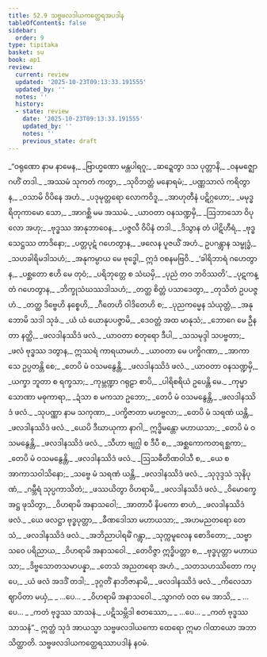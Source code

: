 ```yaml
---
title: 52.9 သဗ္ဗဖလဒါယကတ္ထေရအပဒါန
tableOfContents: false
sidebar:
  order: 9
type: tipitaka
basket: su
book: ap1
review:
  current: review
  updated: '2025-10-23T09:13:33.191555'
  updated_by: ''
  notes: ''
  history:
  - state: review
    date: '2025-10-23T09:13:33.191555'
    updated_by: ''
    notes: ''
    previous_state: draft
---
```



<ReviewStatus review={frontmatter.review} showDetails={true} />

<HypothesisAnnotation frontmatter={frontmatter} />

<DynamicBreadcrumb />

<Division number="51" book="ap1" e="ch" v="20" p="433">

<Paragraph number="6757" type="verses" book="ap1">
_“ဝရုဏော နာမ နာမေန,_  
_ဗြာဟ္မဏော မန္တပါရဂူ;_  
_ဆဍ္ဍေတွာ ဒသ ပုတ္တာနိ,_  
_ဝနမဇ္ဈောဂဟိံ တဒါ._  

</Paragraph>

</Division>
<Division number="52" book="ap1" e="ch" v="20" p="433">

<Paragraph number="6758" type="verses" book="ap1">
_အဿမံ သုကတံ ကတွာ,_  
_သုဝိဘတ္တံ မနောရမံ;_  
_ပဏ္ဏသာလံ ကရိတွာန,_  
_ဝသာမိ ဝိပိနေ အဟံ._  

</Paragraph>

</Division>
<Division number="53" book="ap1" e="ch" v="20" p="433">

<Paragraph number="6759" type="verses" book="ap1">
_ပဒုမုတ္တရော လောကဝိဒူ,_  
_အာဟုတီနံ ပဋိဂ္ဂဟော;_  
_မမုဒ္ဓရိတုကာမော သော,_  
_အာဂစ္ဆိ မမ အဿမံ._  

</Paragraph>

</Division>
<Division number="54" book="ap1" e="ch" v="20" p="433">

<Paragraph number="6760" type="verses" book="ap1">
_ယာဝတာ ဝနသဏ္ဍမှိ,_  
_ဩဘာသော ဝိပုလော အဟု;_  
_ဗုဒ္ဓဿ အာနုဘာဝေန,_  
_ပဇ္ဇလီ ဝိပိနံ တဒါ._  

</Paragraph>

</Division>
<Division number="55" book="ap1" e="ch" v="20" p="433">

<Paragraph number="6761" type="verses" book="ap1">
_ဒိသွာန တံ ပါဋိဟီရံ,_  
_ဗုဒ္ဓသေဋ္ဌဿ တာဒိနော;_  
_ပတ္တပုဋံ ဂဟေတွာန,_  
_ဖလေန ပူဇယိံ အဟံ._  

</Paragraph>

</Division>
<Division number="56" book="ap1" e="ch" v="20" p="433">

<Paragraph number="6762" book="ap1">
ဥပဂန္တွာန သမ္ဗုဒ္ဓံ,_  
_သဟခါရိမဒါသဟံ;_  
_အနုကမ္ပာယ မေ ဗုဒ္ဓေါ,_  
ဣဒံ ဝစနမဗြဝိ._  

</Paragraph>

</Division>
<Division number="57" book="ap1" e="ch" v="20" p="433">

<Paragraph number="6763" type="verses" book="ap1">
_‘ခါရိဘာရံ ဂဟေတွာန,_  
_ပစ္ဆတော ဧဟိ မေ တုဝံ;_  
_ပရိဘုတ္တေ စ သံဃမှိ,_  
_ပုညံ တဝ ဘဝိဿတိ’._  

</Paragraph>

</Division>
<Division number="58" book="ap1" e="ch" v="20" p="433">

<Paragraph number="6764" type="verses" book="ap1">
_ပုဋကန္တံ ဂဟေတွာန,_  
_ဘိက္ခုသံဃဿဒါသဟံ;_  
_တတ္ထ စိတ္တံ ပသာဒေတွာ,_  
_တုသိတံ ဥပပဇ္ဇဟံ._  

</Paragraph>

</Division>
<Division number="59" book="ap1" e="ch" v="20" p="434">

<Paragraph number="6765" type="verses" book="ap1">
_တတ္ထ ဒိဗ္ဗေဟိ နစ္စေဟိ,_  
_ဂီတေဟိ ဝါဒိတေဟိ စ;_  
_ပုညကမ္မေန သံယုတ္တံ,_  
_အနုဘောမိ သဒါ သုခံ._  

</Paragraph>

</Division>
<Division number="60" book="ap1" e="ch" v="20" p="434">

<Paragraph number="6766" type="verses" book="ap1">
_ယံ ယံ ယောနုပပဇ္ဇာမိ,_  
_ဒေဝတ္တံ အထ မာနုသံ;_  
_ဘောဂေ မေ ဦနတာ နတ္ထိ,_  
_ဖလဒါနဿိဒံ ဖလံ._  

</Paragraph>

</Division>
<Division number="61" book="ap1" e="ch" v="20" p="434">

<Paragraph number="6767" type="verses" book="ap1">
_ယာဝတာ စတုရော ဒီပါ,_  
_သသမုဒ္ဒါ သပဗ္ဗတာ;_  
_ဖလံ ဗုဒ္ဓဿ ဒတွာန,_  
ဣဿရံ ကာရယာမဟံ._  

</Paragraph>

</Division>
<Division number="62" book="ap1" e="ch" v="20" p="434">

<Paragraph number="6768" type="verses" book="ap1">
_ယာဝတာ မေ ပက္ခိဂဏာ,_  
_အာကာသေ ဥပ္ပတန္တိ စေ;_  
_တေပိ မံ ဝသမနွေန္တိ,_  
_ဖလဒါနဿိဒံ ဖလံ._  

</Paragraph>

</Division>
<Division number="63" book="ap1" e="ch" v="20" p="434">

<Paragraph number="6769" type="verses" book="ap1">
_ယာဝတာ ဝနသဏ္ဍမှိ,_  
_ယက္ခာ ဘူတာ စ ရက္ခသာ;_  
_ကုမ္ဘဏ္ဍာ ဂရုဠာ စာပိ,_  
_ပါရိစရိယံ ဥပေန္တိ မေ._  

</Paragraph>

</Division>
<Division number="64" book="ap1" e="ch" v="20" p="434">

<Paragraph number="6770" type="verses" book="ap1">
_ကုမ္မာ သောဏာ မဓုကာရာ,_  
_ဍံသာ စ မကသာ ဥဘော;_  
_တေပိ မံ ဝသမနွေန္တိ,_  
_ဖလဒါနဿိဒံ ဖလံ._  

</Paragraph>

</Division>
<Division number="65" book="ap1" e="ch" v="20" p="434">

<Paragraph number="6771" type="verses" book="ap1">
_သုပဏ္ဏာ နာမ သကုဏာ,_  
_ပက္ခိဇာတာ မဟဗ္ဗလာ;_  
_တေပိ မံ သရဏံ ယန္တိ,_  
_ဖလဒါနဿိဒံ ဖလံ._  

</Paragraph>

</Division>
<Division number="66" book="ap1" e="ch" v="20" p="434">

<Paragraph number="6772" type="verses" book="ap1">
_ယေပိ ဒီဃာယုကာ နာဂါ,_  
ဣဒ္ဓိမန္တော မဟာယသာ;_  
_တေပိ မံ ဝသမနွေန္တိ,_  
_ဖလဒါနဿိဒံ ဖလံ._  

</Paragraph>

</Division>
<Division number="67" book="ap1" e="ch" v="20" p="434">

<Paragraph number="6773" type="verses" book="ap1">
_သီဟာ ဗျဂ္ဃါ စ ဒီပီ စ,_  
_အစ္ဆကောကတရစ္ဆကာ;_  
_တေပိ မံ ဝသမနွေန္တိ,_  
_ဖလဒါနဿိဒံ ဖလံ._  

</Paragraph>

</Division>
<Division number="68" book="ap1" e="ch" v="20" p="434">

<Paragraph number="6774" type="verses" book="ap1">
_ဩသဓီတိဏဝါသီ စ,_  
_ယေ စ အာကာသဝါသိနော;_  
_သဗ္ဗေ မံ သရဏံ ယန္တိ,_  
_ဖလဒါနဿိဒံ ဖလံ._  

</Paragraph>

</Division>
<Division number="69" book="ap1" e="ch" v="20" p="434">

<Paragraph number="6775" type="verses" book="ap1">
_သုဒုဒ္ဒသံ သုနိပုဏံ,_  
_ဂမ္ဘီရံ သုပ္ပကာသိတံ;_  
_ဖဿယိတွာ ဝိဟရာမိ,_  
_ဖလဒါနဿိဒံ ဖလံ._  

</Paragraph>

</Division>
<Division number="70" book="ap1" e="ch" v="20" p="434">

<Paragraph number="6776" type="verses" book="ap1">
_ဝိမောက္ခေ အဋ္ဌ ဖုသိတွာ,_  
_ဝိဟရာမိ အနာသဝေါ;_  
_အာတာပီ နိပကော စာဟံ,_  
_ဖလဒါနဿိဒံ ဖလံ._  

</Paragraph>

</Division>
<Division number="71" book="ap1" e="ch" v="20" p="434">

<Paragraph number="6777" type="verses" book="ap1">
_ယေ ဖလဋ္ဌာ ဗုဒ္ဓပုတ္တာ,_  
_ခီဏဒေါသာ မဟာယသာ;_  
_အဟမညတရော တေသံ,_  
_ဖလဒါနဿိဒံ ဖလံ._  

</Paragraph>

</Division>
<Division number="72" book="ap1" e="ch" v="20" p="435">

<Paragraph number="6778" type="verses" book="ap1">
_အဘိညာပါရမိံ ဂန္တွာ,_  
_သုက္ကမူလေန စောဒိတော;_  
_သဗ္ဗာသဝေ ပရိညာယ,_  
_ဝိဟရာမိ အနာသဝေါ._  

</Paragraph>

</Division>
<Division number="73" book="ap1" e="ch" v="20" p="435">

<Paragraph number="6779" type="verses" book="ap1">
_တေဝိဇ္ဇာ ဣဒ္ဓိပတ္တာ စ,_  
_ဗုဒ္ဓပုတ္တာ မဟာယသာ;_  
_ဒိဗ္ဗသောတသမာပန္နာ,_  
_တေသံ အညတရော အဟံ._  

</Paragraph>

</Division>
<Division number="74" book="ap1" e="ch" v="20" p="435">

<Paragraph number="6780" type="verses" book="ap1">
_သတသဟဿိတော ကပ္ပေ,_  
_ယံ ဖလံ အဒဒိံ တဒါ;_  
_ဒုဂ္ဂတိံ နာဘိဇာနာမိ,_  
_ဖလဒါနဿိဒံ ဖလံ._  

</Paragraph>

</Division>
<Division number="75" book="ap1" e="ch" v="20" p="435">

<Paragraph number="6781" type="verses" book="ap1">
_ကိလေသာ ဈာပိတာ မယှံ,_  
_ …ပေ… _  
_ဝိဟရာမိ အနာသဝေါ._  

</Paragraph>

</Division>
<Division number="76" book="ap1" e="ch" v="20" p="435">

<Paragraph number="6782" type="verses" book="ap1">
_သွာဂတံ ဝတ မေ အာသိ,_  
_ …ပေ… _  
_ကတံ ဗုဒ္ဓဿ သာသနံ._  

</Paragraph>

</Division>
<Division number="77" book="ap1" e="ch" v="20" p="435">

<Paragraph number="6783" type="verses" book="ap1">
_ပဋိသမ္ဘိဒါ စတဿော,_  
_ …ပေ… _  
_ကတံ ဗုဒ္ဓဿ သာသနံ”._  

</Paragraph>

<Paragraph number="6784" book="ap1">
ဣတ္ထံ သုဒံ အာယသ္မာ သဗ္ဗဖလဒါယကော ထေရော ဣမာ ဂါထာယော အဘာသိတ္ထာတိ.

</Paragraph>
</Division>

<Paragraph number="6785" type="center" book="ap1">
သဗ္ဗဖလဒါယကတ္ထေရဿာပဒါနံ နဝမံ.
</Paragraph>
